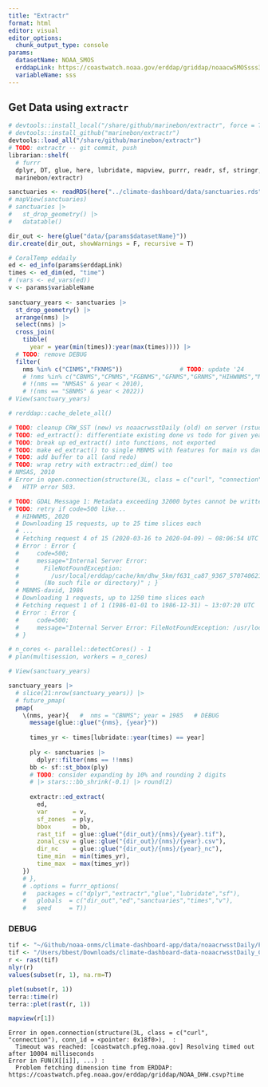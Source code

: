 ```yaml
---
title: "Extractr"
format: html
editor: visual
editor_options: 
  chunk_output_type: console
params:
  datasetName: NOAA_SMOS
  erddapLink: https://coastwatch.noaa.gov/erddap/griddap/noaacwSMOSsss3day.html
  variableName: sss
---
```


## Get Data using `extractr`

```r
# devtools::install_local("/share/github/marinebon/extractr", force = T)
# devtools::install_github("marinebon/extractr")
devtools::load_all("/share/github/marinebon/extractr")
# TODO: extractr -- git commit, push 
librarian::shelf(
  # furrr
  dplyr, DT, glue, here, lubridate, mapview, purrr, readr, sf, stringr, terra,
  marinebon/extractr)

sanctuaries <- readRDS(here("../climate-dashboard/data/sanctuaries.rds"))
# mapView(sanctuaries)
# sanctuaries |>
#   st_drop_geometry() |>
#   datatable()

dir_out <- here(glue("data/{params$datasetName}"))
dir.create(dir_out, showWarnings = F, recursive = T)

# CoralTemp eddaily
ed <- ed_info(params$erddapLink)   
times <- ed_dim(ed, "time")
# (vars <- ed_vars(ed))
v <- params$variableName
  
sanctuary_years <- sanctuaries |> 
  st_drop_geometry() |> 
  arrange(nms) |> 
  select(nms) |> 
  cross_join(
    tibble(
      year = year(min(times)):year(max(times)))) |> 
  # TODO: remove DEBUG
  filter(
    nms %in% c("CINMS","FKNMS"))                # TODO: update '24
    # !nms %in% c("CBNMS","CPNMS","FGBNMS","GFNMS","GRNMS","HIHWNMS","MBNMS-david","MBNMS","MBNMS-main","MNMS","SBNMS"), # done '24-08-28
    # !(nms == "NMSAS" & year < 2010),
    # !(nms == "SBNMS" & year < 2022))
# View(sanctuary_years)

# rerddap::cache_delete_all()

# TODO: cleanup CRW_SST (new) vs noaacrwsstDaily (old) on server (rstudio.marinesensitivity.org)
# TODO: ed_extract(): differentiate existing done vs todo for given year
# TODO: break up ed_extract() into functions, not exported
# TODO: make ed_extract() to single MBNMS with features for main vs david; add ALL option to ed_extract()
# TODO: add buffer to all (and redo)
# TODO: wrap retry with extractr::ed_dim() too
# NMSAS, 2010
# Error in open.connection(structure(3L, class = c("curl", "connection"), conn_id = <pointer: 0xbf5a>),  : 
#   HTTP error 503.

# TODO: GDAL Message 1: Metadata exceeding 32000 bytes cannot be written into GeoTIFF. Transferred to PAM instead.
# TODO: retry if code=500 like...
  # HIHWNMS, 2020
  # Downloading 15 requests, up to 25 time slices each
  # ...
  # Fetching request 4 of 15 (2020-03-16 to 2020-04-09) ~ 08:06:54 UTC
  # Error : Error {
  #     code=500;
  #     message="Internal Server Error:
  #       FileNotFoundException:
  #         /usr/local/erddap/cache/km/dhw_5km/f631_ca87_9367_570740621_0
  #       (No such file or directory)" ; }
  # MBNMS-david, 1986
  # Downloading 1 requests, up to 1250 time slices each
  # Fetching request 1 of 1 (1986-01-01 to 1986-12-31) ~ 13:07:20 UTC
  # Error : Error {
  #     code=500;
  #     message="Internal Server Error: FileNotFoundException: /usr/local/erddap/cache/km/dhw_5km/6f3e_396a_1a53_1437553582_0 (No such file or directory)";
  # }

# n_cores <- parallel::detectCores() - 1
# plan(multisession, workers = n_cores)

# View(sanctuary_years)

sanctuary_years |> 
  # slice(21:nrow(sanctuary_years)) |> 
  # future_pmap(
  pmap(
    \(nms, year){   #  nms = "CBNMS"; year = 1985   # DEBUG
      message(glue::glue("{nms}, {year}"))
      
      times_yr <- times[lubridate::year(times) == year]
      
      ply <- sanctuaries |> 
        dplyr::filter(nms == !!nms)
      bb <- sf::st_bbox(ply)
      # TODO: consider expanding by 10% and rounding 2 digits
      # |> stars:::bb_shrink(-0.1) |> round(2)
      
      extractr::ed_extract(
        ed, 
        var       = v,
        sf_zones  = ply,
        bbox      = bb,
        rast_tif  = glue::glue("{dir_out}/{nms}/{year}.tif"),
        zonal_csv = glue::glue("{dir_out}/{nms}/{year}.csv"),
        dir_nc    = glue::glue("{dir_out}/{nms}/{year}_nc"),
        time_min  = min(times_yr),
        time_max  = max(times_yr))
    })  
    # },
    # .options = furrr_options(
    #   packages = c("dplyr","extractr","glue","lubridate","sf"),
    #   globals  = c("dir_out","ed","sanctuaries","times","v"),
    #   seed     = T))
```

### DEBUG

```r
tif <- "~/Github/noaa-onms/climate-dashboard-app/data/noaacrwsstDaily/FKNMS/2024.tif"
tif <- "/Users/bbest/Downloads/climate-dashboard-data-noaacrwsstDaily_CINMS-FKNMS/FKNMS/2024.tif"
r <- rast(tif)
nlyr(r)
values(subset(r, 1), na.rm=T)

plet(subset(r, 1))
terra::time(r)
terra::plet(rast(r, 1))

mapview(r[1])

```

```         
Error in open.connection(structure(3L, class = c("curl", "connection"), conn_id = <pointer: 0x18f0>),  : 
  Timeout was reached: [coastwatch.pfeg.noaa.gov] Resolving timed out after 10004 milliseconds
Error in FUN(X[[i]], ...) : 
  Problem fetching dimension time from ERDDAP: https://coastwatch.pfeg.noaa.gov/erddap/griddap/NOAA_DHW.csvp?time
```
